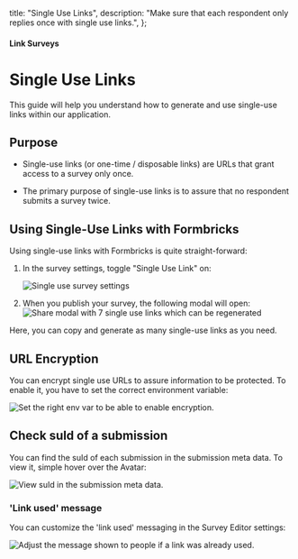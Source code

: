 

  title: "Single Use Links",
  description: "Make sure that each respondent only replies once with single use links.",
};

#### Link Surveys

# Single Use Links

This guide will help you understand how to generate and use single-use links within our application.

## Purpose

- Single-use links (or one-time / disposable links) are URLs that grant access to a survey only once.

- The primary purpose of single-use links is to assure that no respondent submits a survey twice.

## Using Single-Use Links with Formbricks

Using single-use links with Formbricks is quite straight-forward:

1. In the survey settings, toggle "Single Use Link" on:

   <Image
     src={Settings}
     alt="Single use survey settings"
     quality="100"
     className="max-w-full rounded-lg sm:max-w-3xl"
   />

2. When you publish your survey, the following modal will open:
   <Image
     src={ShareModal}
     alt="Share modal with 7 single use links which can be regenerated"
     quality="100"
     className="max-w-full rounded-lg sm:max-w-3xl"
   />

Here, you can copy and generate as many single-use links as you need.

## URL Encryption

You can encrypt single use URLs to assure information to be protected. To enable it, you have to set the correct environment variable:

<Image
  src={EnvVar}
  alt="Set the right env var to be able to enable encryption."
  quality="100"
  className="max-w-full rounded-lg sm:max-w-3xl"
/>

## Check suId of a submission

You can find the suId of each submission in the submission meta data. To view it, simple hover over the Avatar:

<Image
  src={Metadata}
  alt="View suId in the submission meta data."
  quality="100"
  className="max-w-full rounded-lg sm:max-w-3xl"
/>

### 'Link used' message

You can customize the 'link used' messaging in the Survey Editor settings:

<Image
  src={Message}
  alt="Adjust the message shown to people if a link was already used."
  quality="100"
  className="max-w-full rounded-lg sm:max-w-3xl"
/>
